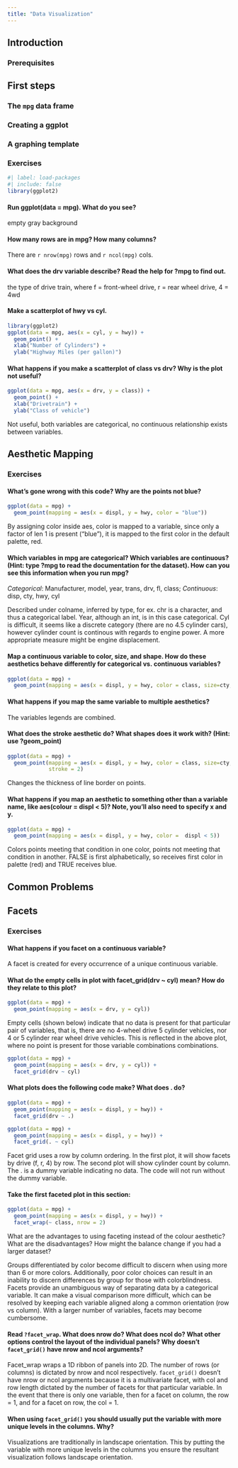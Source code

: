 ```yaml
---
title: "Data Visualization"
---
```


## Introduction

### Prerequisites

## First steps 

### The `mpg` data frame

### Creating a ggplot

### A graphing template

### Exercises

```r
#| label: load-packages
#| include: false 
library(ggplot2)
```

#### Run ggplot(data = mpg). What do you see?

empty gray background

#### How many rows are in mpg? How many columns?

There are `r nrow(mpg)` rows and `r ncol(mpg)` cols.

#### What does the drv variable describe? Read the help for ?mpg to find out.

the type of drive train, where f = front-wheel drive, r = rear wheel drive, 4 = 4wd

#### Make a scatterplot of hwy vs cyl.


```r
library(ggplot2)
ggplot(data = mpg, aes(x = cyl, y = hwy)) +
  geom_point() +
  xlab("Number of Cylinders") +
  ylab("Highway Miles (per gallon)")
```

#### What happens if you make a scatterplot of class vs drv? Why is the plot not useful?

```r
ggplot(data = mpg, aes(x = drv, y = class)) +
  geom_point() +
  xlab("Drivetrain") +
  ylab("Class of vehicle")
```

<div class="solve">Not useful, both variables are categorical, no continuous relationship exists between variables.</div>

## Aesthetic Mapping

### Exercises

#### What’s gone wrong with this code? Why are the points not blue?

```r
ggplot(data = mpg) + 
  geom_point(mapping = aes(x = displ, y = hwy, color = "blue"))
```

By assigning color inside aes, color is mapped to a variable, since only a factor of len 1 is present ("blue"), it is mapped to the first color in the default palette, red.

#### Which variables in mpg are categorical? Which variables are continuous? (Hint: type ?mpg to read the documentation for the dataset). How can you see this information when you run mpg?

*Categorical*: Manufacturer, model, year, trans, drv, fl, class;
*Continuous*: disp, cty, hwy, cyl

Described under colname, inferred by type, for ex. chr is a character, and thus a categorical label. Year, although an int, is in this case categorical. Cyl is difficult, it seems like a discrete category (there are no 4.5 cylinder cars), however cylinder count is continous with regards to engine power. A more appropriate measure might be engine displacement.

#### Map a continuous variable to color, size, and shape. How do these aesthetics behave differently for categorical vs. continuous variables?

```r
ggplot(data = mpg) + 
  geom_point(mapping = aes(x = displ, y = hwy, color = class, size=cty, shape = class))
```

#### What happens if you map the same variable to multiple aesthetics?

The variables legends are combined. 

#### What does the stroke aesthetic do? What shapes does it work with? (Hint: use ?geom_point)

```r
ggplot(data = mpg) + 
  geom_point(mapping = aes(x = displ, y = hwy, color = class, size=cty, shape = class),
             stroke = 2)
```

Changes the thickness of line border on points. 

#### What happens if you map an aesthetic to something other than a variable name, like aes(colour = displ < 5)? Note, you’ll also need to specify x and y.


```r
ggplot(data = mpg) + 
  geom_point(mapping = aes(x = displ, y = hwy, color =  displ < 5)) 
```

Colors points meeting that condition in one color, points not meeting that condition in another. FALSE is first alphabetically, so receives first color in palette (red) and TRUE receives blue.

## Common Problems

## Facets

### Exercises

#### What happens if you facet on a continuous variable?

A facet is created for every occurrence of a unique continuous variable. 

#### What do the empty cells in plot with facet_grid(drv ~ cyl) mean? How do they relate to this plot?

```r
ggplot(data = mpg) + 
  geom_point(mapping = aes(x = drv, y = cyl))
```

Empty cells (shown below) indicate that no data is present for that particular pair of variables, that is, there are no 4-wheel drive 5 cylinder vehicles, nor 4 or 5 cylinder rear wheel drive vehicles. This is reflected in the above plot, where no point is present for those variable combinations combinations. 
```r
ggplot(data = mpg) + 
  geom_point(mapping = aes(x = drv, y = cyl)) +
  facet_grid(drv ~ cyl)
```

#### What plots does the following code make? What does . do?
```r
ggplot(data = mpg) + 
  geom_point(mapping = aes(x = displ, y = hwy)) +
  facet_grid(drv ~ .)

ggplot(data = mpg) + 
  geom_point(mapping = aes(x = displ, y = hwy)) +
  facet_grid(. ~ cyl)
```

Facet grid uses a row by column ordering. In the first plot, it will show facets by drive (f, r, 4) by row. The second plot will show cylinder count by column. The . is a dummy variable indicating no data. The code will not run without the dummy variable.

#### Take the first faceted plot in this section:

```r
ggplot(data = mpg) + 
  geom_point(mapping = aes(x = displ, y = hwy)) + 
  facet_wrap(~ class, nrow = 2)
```

What are the advantages to using faceting instead of the colour aesthetic? What are the disadvantages? How might the balance change if you had a larger dataset?

Groups differentiated by color become difficult to discern when using more than 6 or more colors. Additionally, poor color choices can result in an inability to discern differences by group for those with colorblindness. Facets provide an unambiguous way of separating data by a categorical variable. It can make a visual comparison more difficult, which can be resolved by keeping each variable aligned along a common orientation (row vs column). With a larger number of variables, facets may become cumbersome. 

#### Read `?facet_wrap`. What does nrow do? What does ncol do? What other options control the layout of the individual panels? Why doesn’t `facet_grid()` have nrow and ncol arguments?

Facet_wrap wraps a 1D ribbon of panels into 2D. The number of rows (or columns) is dictated by nrow and ncol respectively. `facet_grid()` doesn't have nrow or ncol arguments because it is a multivariate facet, with col and row length dictated by the number of facets for that particular variable. In the event that there is only one variable, then for a facet on column, the row = 1, and for a facet on row, the col = 1.

#### When using `facet_grid()` you should usually put the variable with more unique levels in the columns. Why?
Visualizations are traditionally in landscape orientation. This by putting the variable with more unique levels in the columns you ensure the resultant visualization follows landscape orientation.
